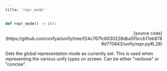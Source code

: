 ```yaml
---
title: 'repr_mode'
---
```


```python
def repr_mode() -> str:
```

<p align="right">[source code](https://github.com/unifyai/unify/tree/f24c767fc6030228dba5f5ccb17eb8789d770643/unify/repr.py#L28)</p>

Gets the global representation mode as currently set. This is used when representing
the various unify types on screen. Can be either "verbose" or "concise".